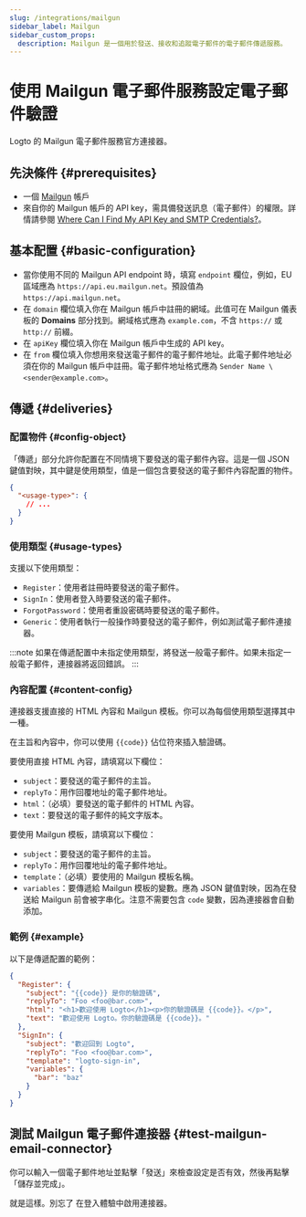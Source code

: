 ```yaml
---
slug: /integrations/mailgun
sidebar_label: Mailgun
sidebar_custom_props:
  description: Mailgun 是一個用於發送、接收和追蹤電子郵件的電子郵件傳遞服務。
---
```



# 使用 Mailgun 電子郵件服務設定電子郵件驗證

Logto 的 Mailgun 電子郵件服務官方連接器。

<GuideTip />

## 先決條件 \{#prerequisites}

- 一個 [Mailgun](https://www.mailgun.com/) 帳戶
- 來自你的 Mailgun 帳戶的 API key，需具備發送訊息（電子郵件）的權限。詳情請參閱 [Where Can I Find My API Key and SMTP Credentials?](https://help.mailgun.com/hc/en-us/articles/203380100-Where-Can-I-Find-My-API-Key-and-SMTP-Credentials-)。

## 基本配置 \{#basic-configuration}

- 當你使用不同的 Mailgun API endpoint 時，填寫 `endpoint` 欄位，例如，EU 區域應為 `https://api.eu.mailgun.net`。預設值為 `https://api.mailgun.net`。
- 在 `domain` 欄位填入你在 Mailgun 帳戶中註冊的網域。此值可在 Mailgun 儀表板的 **Domains** 部分找到。網域格式應為 `example.com`，不含 `https://` 或 `http://` 前綴。
- 在 `apiKey` 欄位填入你在 Mailgun 帳戶中生成的 API key。
- 在 `from` 欄位填入你想用來發送電子郵件的電子郵件地址。此電子郵件地址必須在你的 Mailgun 帳戶中註冊。電子郵件地址格式應為 `Sender Name \<sender@example.com>`。

## 傳遞 \{#deliveries}

### 配置物件 \{#config-object}

「傳遞」部分允許你配置在不同情境下要發送的電子郵件內容。這是一個 JSON 鍵值對映，其中鍵是使用類型，值是一個包含要發送的電子郵件內容配置的物件。

```json
{
  "<usage-type>": {
    // ...
  }
}
```

### 使用類型 \{#usage-types}

支援以下使用類型：

- `Register`：使用者註冊時要發送的電子郵件。
- `SignIn`：使用者登入時要發送的電子郵件。
- `ForgotPassword`：使用者重設密碼時要發送的電子郵件。
- `Generic`：使用者執行一般操作時要發送的電子郵件，例如測試電子郵件連接器。

:::note
如果在傳遞配置中未指定使用類型，將發送一般電子郵件。如果未指定一般電子郵件，連接器將返回錯誤。
:::

### 內容配置 \{#content-config}

連接器支援直接的 HTML 內容和 Mailgun 模板。你可以為每個使用類型選擇其中一種。

在主旨和內容中，你可以使用 `{{code}}` 佔位符來插入驗證碼。

要使用直接 HTML 內容，請填寫以下欄位：

- `subject`：要發送的電子郵件的主旨。
- `replyTo`：用作回覆地址的電子郵件地址。
- `html`：（必填）要發送的電子郵件的 HTML 內容。
- `text`：要發送的電子郵件的純文字版本。

要使用 Mailgun 模板，請填寫以下欄位：

- `subject`：要發送的電子郵件的主旨。
- `replyTo`：用作回覆地址的電子郵件地址。
- `template`：（必填）要使用的 Mailgun 模板名稱。
- `variables`：要傳遞給 Mailgun 模板的變數。應為 JSON 鍵值對映，因為在發送給 Mailgun 前會被字串化。注意不需要包含 `code` 變數，因為連接器會自動添加。

### 範例 \{#example}

以下是傳遞配置的範例：

```json
{
  "Register": {
    "subject": "{{code}} 是你的驗證碼",
    "replyTo": "Foo <foo@bar.com>",
    "html": "<h1>歡迎使用 Logto</h1><p>你的驗證碼是 {{code}}。</p>",
    "text": "歡迎使用 Logto。你的驗證碼是 {{code}}。"
  },
  "SignIn": {
    "subject": "歡迎回到 Logto",
    "replyTo": "Foo <foo@bar.com>",
    "template": "logto-sign-in",
    "variables": {
      "bar": "baz"
    }
  }
}
```

## 測試 Mailgun 電子郵件連接器 \{#test-mailgun-email-connector}

你可以輸入一個電子郵件地址並點擊「發送」來檢查設定是否有效，然後再點擊「儲存並完成」。

就是這樣。別忘了 <MainSiteUrl href="/connectors/email-connectors/#enable-email-sign-up-or-sign-in">在登入體驗中啟用連接器</MainSiteUrl>。
